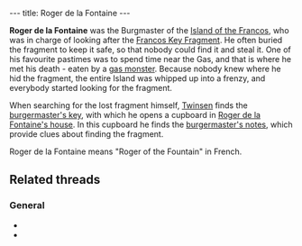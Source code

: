 ---
title: Roger de la Fontaine
---

{{twinsunica import}}{{Infobox Character
 |image=
 |race=franco
 |gender=male
 |size=average
 |age=dead
 |magical=no
 |lba1=
 |lba2=yes
 |occupation=
 |requires=
 |amount=
 |fam1=
 |fam2=
 |planet=
 |island=
 |building=
}}

'''Roger de la Fontaine''' was the Burgmaster of the [[Island of the Francos]], who was in charge of looking after the [[Francos Key Fragment]]. He often buried the fragment to keep it safe, so that nobody could find it and steal it. One of his favourite pastimes was to spend time near the Gas, and that is where he met his death - eaten by a [[gas monster]]. Because nobody knew where he hid the fragment, the entire Island was whipped up into a frenzy, and everybody started looking for the fragment.

When searching for the lost fragment himself, [[Twinsen]] finds the [[burgermaster's key]], with which he opens a cupboard in [[Roger de la Fontaine's house]]. In this cupboard he finds the [[burgermaster's notes]], which provide clues about finding the fragment.

Roger de la Fontaine means "Roger of the Fountain" in French.

==Related threads==
===General===
* {{thread|id=4766|title=The Francos Burgermeister}}
* {{thread|id=893|title=Burgermaster?}}

<!-- remove these category links when they're all automatd by categorizers...
[[Category:Francos]]
[[Category:Male characters]]
[[Category:Average characters]]
[[Category:Dead characters]]
[[Category:Francos Island inhabitants]] -->